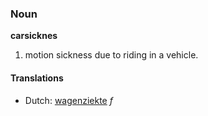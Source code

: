 === Noun ===
'''carsicknes'''

#motion sickness due to riding in a vehicle.

====Translations====
*Dutch: [[wagenziekte]] ''f''